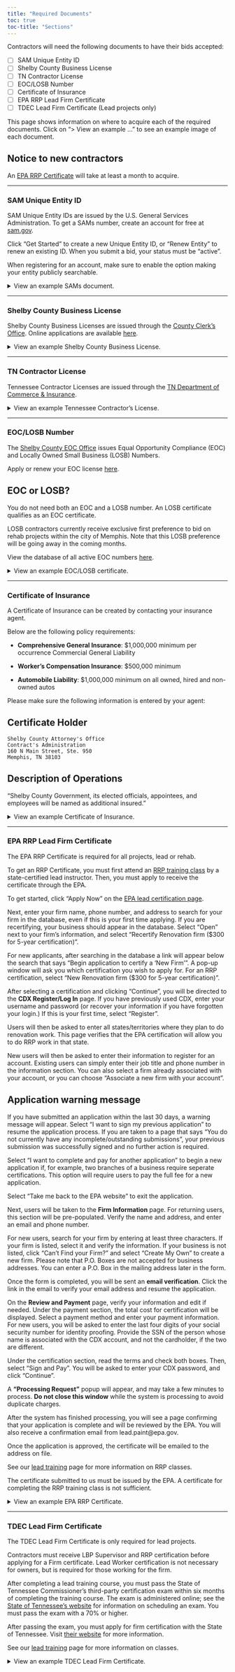 ```yaml
---
title: "Required Documents"
toc: true
toc-title: "Sections"
---
```


Contractors will need the following documents to have their bids accepted:

- [ ] SAM Unique Entity ID
- [ ] Shelby County Business License
- [ ] TN Contractor License
- [ ] EOC/LOSB Number
- [ ] Certificate of Insurance
- [ ] EPA RRP Lead Firm Certificate
- [ ] TDEC Lead Firm Certificate (Lead projects only)

This page shows information on where to acquire each of the required documents. Click on "> View an example ..." to see an example image of each document.

::: {.callout-important}
## Notice to new contractors
An [EPA RRP Certificate](#RRP) will take at least a month to acquire.
:::

---

### SAM Unique Entity ID {#SAMS}

SAM Unique Entity IDs are issued by the U.S. General Services Administration. To get a SAMs number, create an account for free at [sam.gov](https://sam.gov/). 

Click "Get Started" to create a new Unique Entity ID, or "Renew Entity" to renew an existing ID. When you submit a bid, your status must be "active".

::: {.callout-warning appearance="simple"}
When registering for an account, make sure to enable the option making your entity publicly searchable.
:::

<details><summary>View an example SAMs document.</summary>
  <embed src="../examples/SAMS.pdf" width="600" height="830" type="application/pdf">
</details>

---

### Shelby County Business License {#Shelby}

Shelby County Business Licenses are issued through the [County Clerk's Office](https://www.shelbycountytn.gov/559/Business-Tax-Division). Online applications are available [here](https://secure.tncountyclerk.com/index.php?countylist=79).

<details><summary>View an example Shelby County Business License.</summary>
<embed src="../examples/Shelby.pdf" width="600" height="830" type="application/pdf">
</details>

---

### TN Contractor License {#TN}

Tennessee Contractor Licenses are issued through the [TN Department of Commerce & Insurance](https://www.tn.gov/commerce/regboards/contractors.html).

<details><summary>View an example Tennessee Contractor's License.</summary>
  <embed src="../examples/TN.pdf" width="600" height="830" type="application/pdf">
</details>

---

### EOC/LOSB Number {#EOC}

The [Shelby County EOC Office](https://shelbycountytn.gov/208/Equal-Opportunity-Compliance-EOC) issues Equal Opportunity Compliance (EOC) and Locally Owned Small Business (LOSB) Numbers.

Apply or renew your EOC license [here](https://apps.shelbycountytn.gov/EOCPublic/).

::: {.callout-tip}
## EOC or LOSB?
You do not need both an EOC and a LOSB number. An LOSB certificate qualifies as an EOC certificate.

LOSB contractors currently receive exclusive first preference to bid on rehab projects within the city of Memphis. Note that this LOSB preference will be going away in the coming months.
:::

View the database of all active EOC numbers [here](https://apps.shelbycountytn.gov/EOCListings/welcome.xhtml).

<details><summary>View an example EOC/LOSB certificate.</summary>
  <embed src="../examples/LOSB.pdf" width="830" height="600" type="application/pdf">
</details>

---

### Certificate of Insurance {#COI}

A Certificate of Insurance can be created by contacting your insurance agent.

Below are the following policy requirements:

- **Comprehensive General Insurance**: $1,000,000 minimum per occurrence Commercial General Liability

- **Worker's Compensation Insurance**: $500,000 minimum

- **Automobile Liability**: $1,000,000 minimum on all owned, hired and non-owned autos

Please make sure the following information is entered by your agent:

::: {.grid}
::: {.g-col-6}

::: {.callout-warning appearance="minimal"}
## Certificate Holder
```
Shelby County Attorney's Office
Contract's Administration
160 N Main Street, Ste. 950
Memphis, TN 38103
```
:::
:::

::: {.g-col-6}
::: {.callout-warning appearance="minimal"}
## Description of Operations
"Shelby County Government, its elected officials, appointees, and employees will be named as additional insured."
:::
:::

:::

<details><summary>View an example Certificate of Insurance.</summary>
  <embed src="../examples/COI.pdf" width="600" height="830" type="application/pdf">
</details>

---

### EPA RRP Lead Firm Certificate {#RRP}

::: {.callout-important appearance="simple"}
The EPA RRP Certificate is required for all projects, lead or rehab.
:::

To get an RRP Certificate, you must first attend an [RRP training class](lead-training.qmd) by a state-certified lead instructor. Then, you must apply to receive the certificate through the EPA.

To get started, click "Apply Now" on the [EPA lead certification page](https://www.epa.gov/lead/getcertified).

Next, enter your firm name, phone number, and address to search for your firm in the database, even if this is your first time applying. If you are recertifying, your business should appear in the database. Select "Open" next to your firm's information, and select "Recertify Renovation firm (\$300 for 5-year certification)".

For new applicants, after searching in the database a link will appear below the search that says "Begin application to certify a 'New Firm'". A pop-up window will ask you which certification you wish to apply for. For an RRP certification, select "New Renovation firm (\$300 for 5-year certification)".

After selecting a certification and clicking "Continue", you will be directed to the **CDX Register/Log In** page. If you have previously used CDX, enter your username and password (or recover your information if you have forgotten your login.) If this is your first time, select "Register".

Users will then be asked to enter all states/territories where they plan to do renovation work. This page verifies that the EPA certification will allow you to do RRP work in that state.

New users will then be asked to enter their information to register for an account. Existing users can simply enter their job title and phone number in the information section. You can also select a firm already associated with your account, or you can choose "Associate a new firm with your account".

:::{.callout-warning collapse=TRUE}
## Application warning message
If you have submitted an application within the last 30 days, a warning message will appear. Select "I want to sign my previous application" to resume the application process. If you are taken to a page that says "You do not currently have any incomplete/outstanding submissions", your previous submission was successfully signed and no further action is required.

Select "I want to complete and pay for another application" to begin a new application if, for example, two branches of a business require seperate certifications. This option will require users to pay the full fee for a new application.

Select "Take me back to the EPA website" to exit the application.
:::

Next, users will be taken to the **Firm Information** page. For returning users, this section will be pre-populated. Verify the name and address, and enter an email and phone number.

For new users, search for your firm by entering at least three characters. If your firm is listed, select it and verify the information. If your business is not listed, click "Can't Find your Firm?" and select "Create My Own" to create a new firm. Please note that P.O. Boxes are not accepted for business addresses. You can enter a P.O. Box in the mailing address later in the form.

Once the form is completed, you will be sent an **email verification**. Click the link in the email to verify your email address and resume the application.

On the **Review and Payment** page, verify your information and edit if needed. Under the payment section, the total cost for certification will be displayed. Select a payment method and enter your payment information. For new users, you will be asked to enter the last four digits of your social security number for identity proofing. Provide the SSN of the person whose name is associated with the CDX account, and not the cardholder, if the two are different.

Under the certification section, read the terms and check both boxes. Then, select "Sign and Pay". You will be asked to enter your CDX password, and click "Continue".

A **"Processing Request"** popup will appear, and may take a few minutes to process. **Do not close this window** while the system is processing to avoid duplicate charges.

After the system has finished processing, you will see a page confirming that your application is complete and will be reviewed by the EPA. You will also receive a confirmation email from lead.paint@epa.gov.

Once the application is approved, the certificate will be emailed to the address on file. 

See our [lead training](lead-training.qmd) page for more information on RRP classes.

::: {.callout-important appearance="simple"}
The certificate submitted to us must be issued by the EPA. A certificate for completing the RRP training class is not sufficient.
:::

<details><summary>View an example EPA RRP Certificate.</summary>
<embed src="../examples/EPA.pdf" width="830" height="600" 
 type="application/pdf">
</details>

---

### TDEC Lead Firm Certificate {#TDEC}

::: {.callout-warning appearance="simple"}
The TDEC Lead Firm Certificate is only required for lead projects.
:::

Contractors must receive LBP Supervisor and RRP certification before applying for a Firm certificate. Lead Worker certification is not necessary for owners, but is required for those working for the firm.

After completing a lead training course, you must pass the State of Tennessee Commissioner's third-party certification exam within six months of completing the training course. The exam is administered online; see the [State of Tennessee's website](https://www.tn.gov/environment/toxic-substances-program/lead-hazard-program/lead-certification.html) for information on scheduling an exam. You must pass the exam with a 70% or higher.

After passing the exam, you must apply for firm certification with the State of Tennessee. Visit [their website](https://www.tn.gov/environment/toxic-substances-program/lead-hazard-program/lead-certification.html) for more information.

See our [lead training](lead-training.qmd) page for more information on classes.

<details><summary>View an example TDEC Lead Firm Certificate.</summary>
<embed src="../examples/TDEC.pdf" width="600" height="830" 
 type="application/pdf">
</details>
 
